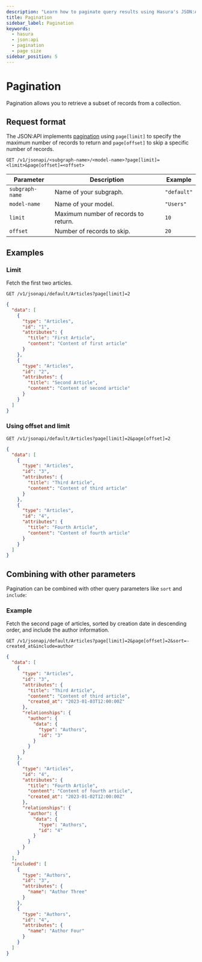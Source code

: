 ```yaml
---
description: "Learn how to paginate query results using Hasura's JSON:API implementation"
title: Pagination
sidebar_label: Pagination
keywords:
  - hasura
  - json:api
  - pagination
  - page size
sidebar_position: 5
---
```


# Pagination

Pagination allows you to retrieve a subset of records from a collection.

## Request format

The JSON:API implements [pagination](https://jsonapi.org/format/#fetching-pagination) using `page[limit]` to specify the
maximum number of records to return and `page[offset]` to skip a specific number of records.

```http
GET /v1/jsonapi/<subgraph-name>/<model-name>?page[limit]=<limit>&page[offset]=<offset>
```

| Parameter       | Description                          | Example     |
| --------------- | ------------------------------------ | ----------- |
| `subgraph-name` | Name of your subgraph.               | `"default"` |
| `model-name`    | Name of your model.                  | `"Users"`   |
| `limit`         | Maximum number of records to return. | `10`        |
| `offset`        | Number of records to skip.           | `20`        |

## Examples

### Limit

Fetch the first two articles.

```http title="Request:"
GET /v1/jsonapi/default/Articles?page[limit]=2
```

```json title="Response:"
{
  "data": [
    {
      "type": "Articles",
      "id": "1",
      "attributes": {
        "title": "First Article",
        "content": "Content of first article"
      }
    },
    {
      "type": "Articles",
      "id": "2",
      "attributes": {
        "title": "Second Article",
        "content": "Content of second article"
      }
    }
  ]
}
```

### Using offset and limit

```http title="Request:"
GET /v1/jsonapi/default/Articles?page[limit]=2&page[offset]=2
```

```json title="Response:"
{
  "data": [
    {
      "type": "Articles",
      "id": "3",
      "attributes": {
        "title": "Third Article",
        "content": "Content of third article"
      }
    },
    {
      "type": "Articles",
      "id": "4",
      "attributes": {
        "title": "Fourth Article",
        "content": "Content of fourth article"
      }
    }
  ]
}
```

## Combining with other parameters

Pagination can be combined with other query parameters like `sort` and `include`:

### Example

Fetch the second page of articles, sorted by creation date in descending order, and include the author information.

```http title="Request:"
GET /v1/jsonapi/default/Articles?page[limit]=2&page[offset]=2&sort=-created_at&include=author
```

```json title="Response:"
{
  "data": [
    {
      "type": "Articles",
      "id": "3",
      "attributes": {
        "title": "Third Article",
        "content": "Content of third article",
        "created_at": "2023-01-03T12:00:00Z"
      },
      "relationships": {
        "author": {
          "data": {
            "type": "Authors",
            "id": "3"
          }
        }
      }
    },
    {
      "type": "Articles",
      "id": "4",
      "attributes": {
        "title": "Fourth Article",
        "content": "Content of fourth article",
        "created_at": "2023-01-02T12:00:00Z"
      },
      "relationships": {
        "author": {
          "data": {
            "type": "Authors",
            "id": "4"
          }
        }
      }
    }
  ],
  "included": [
    {
      "type": "Authors",
      "id": "3",
      "attributes": {
        "name": "Author Three"
      }
    },
    {
      "type": "Authors",
      "id": "4",
      "attributes": {
        "name": "Author Four"
      }
    }
  ]
}
```
